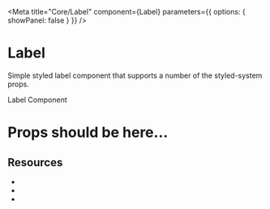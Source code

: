 
<Meta
  title="Core/Label"
  component={Label}
  parameters={{ options: { showPanel: false } }}
/>

# Label

Simple styled label component that supports a number of the styled-system props.

<Preview withToolbar>
  <Story name="Default">
    <Label m={3}>Label Component</Label>
  </Story>
</Preview>

# Props should be here...

<Props of={Label} />

## **Resources**

- <Space />
- <Color />
- <Border />
